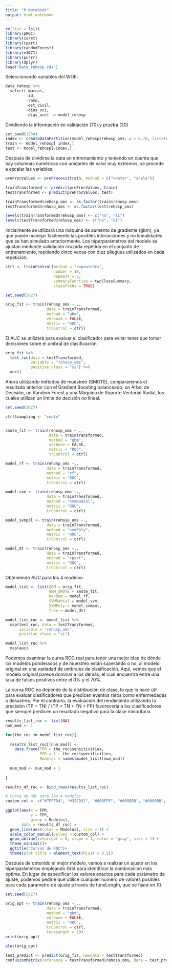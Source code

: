 ```yaml
---
title: "R Notebook"
output: html_notebook
---
```


```r
rm(list = ls())
library(pROC)
library(caret)
library(rpart)
library(randomForest)
library(e1071)
library(purrr)
library(dplyr)
load("data_rehosp.rda")
```

Seleccionando variables del WOE:

```r
data_rehosp %>%
  select(-marcas,
         -id,
         -ramo,
         -est_civil,
         -dias_uci,
         -dias_uce) -> model_rehosp

```

Dividiendo la información en validación (70) y prueba (30)

```r
set.seed(1234)
index <- createDataPartition(model_rehosp$rehosp_oms, p = 0.70, list=FALSE)
train <- model_rehosp[ index,]
test <- model_rehosp[-index,]
```

Después de dividirse la data en entrenamiento y teniendo en cuenta que hay columnas numéricas con unidades de valor muy extremos, se procede a escalar las variables.

```r
preProcValues <- preProcess(train, method = c("center", "scale"))

trainTransformed <- predict(preProcValues, train)
testTransformed <- predict(preProcValues, test)

trainTransformed$rehosp_oms <- as.factor(train$rehosp_oms)
testTransformed$rehosp_oms <- as.factor(test$rehosp_oms)

levels(trainTransformed$rehosp_oms) <- c("no", "si")
levels(testTransformed$rehosp_oms) <- c("no", "si")

```

Inicialmente se utilizará una máquina de aumento de gradiente (gbm), ya que puede manejar fácilmente las posibles interacciones y no linealidades que se han simulado anteriormente. Los hiperparámetros del modelo se ajustan mediante validación cruzada repetida en el conjunto de entrenamiento, repitiendo cinco veces con diez pliegues utilizados en cada repetición.

```r
ctrl <- trainControl(method = "repeatedcv",
                     number = 10,
                     repeats = 5,
                     summaryFunction = twoClassSummary,
                     classProbs = TRUE)

set.seed(5627)

orig_fit <- train(rehosp_oms ~ .,
                  data = trainTransformed,
                  method = "gbm",
                  verbose = FALSE,
                  metric = "ROC",
                  trControl = ctrl)
```

El AUC se utilizará para evaluar el clasificador para evitar tener que tomar decisiones sobre el umbral de clasificación.

```r

orig_fit %>%
  test_roc(data = testTransformed, 
           variable = "rehosp_oms", 
           positive_class = "si") %>%
  auc()
```

Ahora utilizando métodos de muestreo (SMOTE), compararémos el resultado anterior con el Gradient Boosting balanceado, un Árbol de Decisión, un Random Forest y una Máquina de Soporte Vectorial Radial, los cuales utilizan un límite de decisión no lineal.

```r

set.seed(5627)

ctrl$sampling <- "smote"


smote_fit <- train(rehosp_oms ~ .,
                   data = trainTransformed,
                   method = "gbm",
                   verbose = FALSE,
                   metric = "ROC",
                   trControl = ctrl)

model_rf <- train(rehosp_oms ~., 
                  data = trainTransformed,
                  method = "rf", 
                  metric = "ROC",
                  trControl = ctrl)

model_svm <- train(rehosp_oms ~., 
                  data = trainTransformed,
                  method = "svmRadial", 
                  metric = "ROC",
                  trControl = ctrl)

model_svmpol <- train(rehosp_oms ~., 
                  data = trainTransformed,
                  method = "svmPoly", 
                  metric = "ROC",
                  trControl = ctrl)

model_dt <- train(rehosp_oms ~., 
                  data = trainTransformed,
                  method = "rpart",
                  metric = "ROC",
                  trControl = ctrl)
```

Obteniendo AUC para los 4 modelos:

```r
model_list <- list(GBM = orig_fit,
                   GBM_SMOTE = smote_fit,
                   Random = model_rf,
                   SVMRadial = model_svm,
                   SVMPoly = model_svmpol,
                   Tree = model_dt)

model_list_roc <- model_list %>%
  map(test_roc, data = testTransformed, 
      variable = "rehosp_oms",
      positive_class = "si")

model_list_roc %>%
  map(auc)
```

Podemos examinar la curva ROC real para tener una mejor idea de dónde los modelos ponderados y de muestreo están superando o no, al modelo original en una variedad de umbrales de clasificación. Aquí, vemos que el modelo original parece dominar a los demás, el cual encuentra entre una tasa de falsos positivos entre el 0% y el 70%.

La curva ROC no depende de la distribución de clase, lo que lo hace útil para evaluar clasificadores que predicen eventos raros como enfermedades o desastres. Por el contrario, la evaluación del rendimiento utilizando la precisión (TP + TN) / (TP + TN + FN + FP) favorecería a los clasificadores que siempre predicen un resultado negativo para la clase minoritaria.

```r
results_list_roc <- list(NA)
num_mod <- 1

for(the_roc in model_list_roc){
  
  results_list_roc[[num_mod]] <- 
    data.frame(TPR = the_roc$sensitivities,
               FPR = 1 - the_roc$specificities,
               Modelos = names(model_list)[num_mod])
  
  num_mod <- num_mod + 1
  
}

results_df_roc <- bind_rows(results_list_roc)

# Curva de ROC para los 4 modelos
custom_col <- c("#7FFFD4", "#32CD32", "#00BFFF", "#008B8B", "#00008B", "#4169E1")

ggplot(aes(x = FPR,  
           y = TPR, 
           group = Modelos), 
       data = results_df_roc) +
  geom_line(aes(color = Modelos), size = 1) +
  scale_color_manual(values = custom_col) +
  geom_abline(intercept = 0, slope = 1, color = "gray", size = 1) +
  theme_minimal()+
  ggtitle("Curvas de ROC")+
  theme(plot.title = element_text(hjust = 0.5))

```




Después de obtenido el mejor modelo, vamos a realizar un ajuste en los hiperparámetros empleando Grid para identificar la combinación más optima. En lugar de especificar los valores exactos para cada parámetro de ajuste, podemos pedirle que utilice cualquier número de valores posibles para cada parámetro de ajuste a través de tuneLength, que se fijará en 10.

```r

set.seed(5627)

orig_opt <- train(rehosp_oms ~ .,
                  data = trainTransformed,
                  method = "gbm",
                  verbose = FALSE,
                  metric = "ROC",
                  trControl = ctrl, 
                  tuneLength = 10)
print(orig_opt)
```

```r
plot(orig_opt)
```

```r
test_predict <- predict(orig_fit, newdata = testTransformed) 
confusionMatrix(reference = testTransformed$rehosp_oms, data = test_predictpredicted, positive = "si")
```

